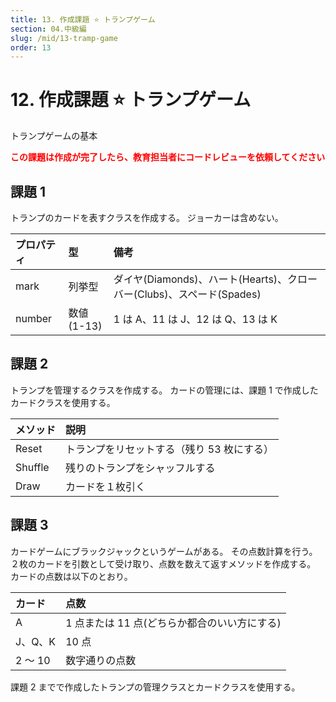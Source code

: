 ```yaml
---
title: 13. 作成課題 ⭐ トランプゲーム
section: 04.中級編
slug: /mid/13-tramp-game
order: 13
---
```


# 12. 作成課題 ⭐ トランプゲーム

<p class="game-content">トランプゲームの基本</p>

<strong style="color: #ff0000;">
  この課題は作成が完了したら、教育担当者にコードレビューを依頼してください
</strong>

## 課題 1

トランプのカードを表すクラスを作成する。
ジョーカーは含めない。

| プロパティ | 型         | 備考                                                                  |
| :--------- | :--------- | :-------------------------------------------------------------------- |
| mark       | 列挙型     | ダイヤ(Diamonds)、ハート(Hearts)、クローバー(Clubs)、スペード(Spades) |
| number     | 数値(1-13) | 1 は A、11 は J、12 は Q、13 は K                                     |

## 課題 2

トランプを管理するクラスを作成する。
カードの管理には、課題 1 で作成したカードクラスを使用する。

| メソッド | 説明                                       |
| :------- | :----------------------------------------- |
| Reset    | トランプをリセットする（残り 53 枚にする） |
| Shuffle  | 残りのトランプをシャッフルする             |
| Draw     | カードを１枚引く                           |

## 課題 3

カードゲームにブラックジャックというゲームがある。
その点数計算を行う。
２枚のカードを引数として受け取り、点数を数えて返すメソッドを作成する。
カードの点数は以下のとおり。

| カード  | 点数                                         |
| :------ | :------------------------------------------- |
| A       | 1 点または 11 点(どちらか都合のいい方にする) |
| J、Q、K | 10 点                                        |
| 2 ～ 10 | 数字通りの点数                               |

課題 2 までで作成したトランプの管理クラスとカードクラスを使用する。
